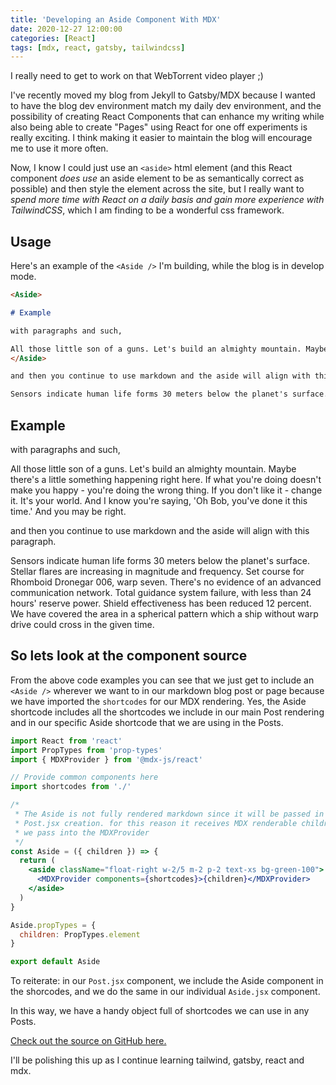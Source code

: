 ```yaml
---
title: 'Developing an Aside Component With MDX'
date: 2020-12-27 12:00:00
categories: [React]
tags: [mdx, react, gatsby, tailwindcss]
---
```


<Aside>

I really need to get to work on that WebTorrent video player ;)
</Aside>

I've recently moved my blog from Jekyll to Gatsby/MDX because I wanted to have the blog dev environment match my daily dev environment, and the possibility of creating React Components that can enhance my writing while also being able to create "Pages" using React for one off experiments is really exciting.  I think making it easier to maintain the blog will encourage me to use it more often.

Now, I know I could just use an `<aside>` html element (and this React component _does use_ an aside element to be as semantically correct as possible) and then style the element across the site, but I really want to _spend more time with React on a daily basis and gain more experience with TailwindCSS_, which I am finding to be a wonderful css framework.

## Usage

Here's an example of the `<Aside />` I'm building, while the blog is in develop mode.

```markdown
<Aside>

# Example

with paragraphs and such,

All those little son of a guns. Let's build an almighty mountain. Maybe there's a little something happening right here. If what you're doing doesn't make you happy - you're doing the wrong thing. If you don't like it - change it. It's your world. And I know you're saying, 'Oh Bob, you've done it this time.' And you may be right.
</Aside>

and then you continue to use markdown and the aside will align with this paragraph.

Sensors indicate human life forms 30 meters below the planet's surface. Stellar flares are increasing in magnitude and frequency. Set course for Rhomboid Dronegar 006, warp seven. There's no evidence of an advanced communication network. Total guidance system failure, with less than 24 hours' reserve power. Shield effectiveness has been reduced 12 percent. We have covered the area in a spherical pattern which a ship without warp drive could cross in the given time.
```

<Aside>

# Example

with paragraphs and such,

All those little son of a guns. Let's build an almighty mountain. Maybe there's a little something happening right here. If what you're doing doesn't make you happy - you're doing the wrong thing. If you don't like it - change it. It's your world. And I know you're saying, 'Oh Bob, you've done it this time.' And you may be right.
</Aside>

and then you continue to use markdown and the aside will align with this paragraph.

Sensors indicate human life forms 30 meters below the planet's surface. Stellar flares are increasing in magnitude and frequency. Set course for Rhomboid Dronegar 006, warp seven. There's no evidence of an advanced communication network. Total guidance system failure, with less than 24 hours' reserve power. Shield effectiveness has been reduced 12 percent. We have covered the area in a spherical pattern which a ship without warp drive could cross in the given time.

## So lets look at the component source

From the above code examples you can see that we just get to include an `<Aside />` wherever we want to in our markdown blog post or page because we have imported the `shortcodes` for our MDX rendering.  Yes, the Aside shortcode includes all the shortcodes we include in our main Post rendering and in our specific Aside shortcode that we are using in the Posts.

```jsx
import React from 'react'
import PropTypes from 'prop-types'
import { MDXProvider } from '@mdx-js/react'

// Provide common components here
import shortcodes from './'

/*
 * The Aside is not fully rendered markdown since it will be passed in during
 * Post.jsx creation. for this reason it receives MDX renderable children which
 * we pass into the MDXProvider
 */
const Aside = ({ children }) => {
  return (
    <aside className="float-right w-2/5 m-2 p-2 text-xs bg-green-100">
      <MDXProvider components={shortcodes}>{children}</MDXProvider>
    </aside>
  )
}

Aside.propTypes = {
  children: PropTypes.element
}

export default Aside
```

To reiterate: in our `Post.jsx` component, we include the Aside component in the shorcodes, and we do the same in our individual `Aside.jsx` component.

In this way, we have a handy object full of shortcodes we can use in any Posts.

[Check out the source on GitHub here.](https://github.com/diffalot/diff.mx/blob/master/src/components/mdx-shortcodes/Aside.jsx)

I'll be polishing this up as I continue learning tailwind, gatsby, react and mdx.
